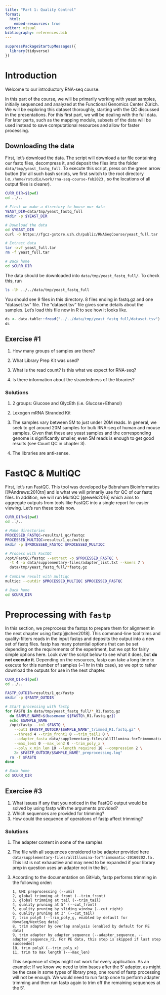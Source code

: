 ```yaml
---
title: "Part 1: Quality Control"
format:
  html:
    embed-resources: true
editor: visual
bibliography: references.bib
---
```


```r
suppressPackageStartupMessages({
  library(tidyverse)
})
```

# Introduction

Welcome to our introductory RNA-seq course.

In this part of the course, we will be primarily working with yeast samples, initially sequenced and analyzed at the Functional Genomics Center Zürich. We will be exploring this dataset thoroughly, starting with the QC discussed in the presentations. For this first part, we will be dealing with the full data. For later parts, such as the mapping module, subsets of the data will be used instead to save computational resources and allow for faster processing.

## Downloading the data

First, let's download the data. The script will download a tar file containing our fastq files, decompress it, and deposit the files into the folder `data/tmp/yeast_fastq_full`. To execute this script, press on the green arrow button (for all such bash scripts, we first switch to the root directory i.e. `/home/rstudio/work/rna-seq-course-feb2023` , so the locations of all output files is clearer).

```bash
CURR_DIR=$(pwd)
cd ../..

# First we make a directory to house our data
YEAST_DIR=data/tmp/yeast_fastq_full
mkdir -p $YEAST_DIR

# Download the data
cd $YEAST_DIR
curl -O https://fgcz-gstore.uzh.ch/public/RNASeqCourse/yeast_full.tar

# Extract data
tar -xvf yeast_full.tar
rm -f yeast_full.tar

# Back home
cd $CURR_DIR
```

The data should be downloaded into `data/tmp/yeast_fastq_full/`. To check this, run

```bash
ls -lh ../../data/tmp/yeast_fastq_full
```

You should see 9 files in this directory. 8 files ending in fastq.gz and one "dataset.tsv" file. The "dataset.tsv" file gives some details about the samples. Let's load this file now in R to see how it looks like.

```r
ds <- data.table::fread("../../data/tmp/yeast_fastq_full/dataset.tsv") %>% as_tibble()
ds
```

## Exercise #1

1.  How many groups of samples are there?

2.  What Library Prep Kit was used?

3.  What is the read count? Is this what we expect for RNA-seq?

4.  Is there information about the strandedness of the libraries?

::: {.callout-note appearance="simple" collapse="true"}
### Solutions

1.  2 groups: Glucose and GlycEth (i.e. Glucose+Ethanol)

2.  Lexogen mRNA Stranded Kit

3.  The samples vary between 5M to just under 20M reads. In general, we seek to get around 20M samples for bulk RNA-seq of human and mouse samples. Given that these are yeast samples and the corresponding genome is significantly smaller, even 5M reads is enough to get good results (see Count QC in chapter 3).

4.  The libraries are anti-sense.
:::

# FastQC & MultiQC

First, let's run FastQC. This tool was developed by Babraham Bioinformatics [@Andrews:2010tn] and is what we will primarily use for QC of our fastq files. In addition, we will run MultiQC [@ewels2016] which aims to aggregate outputs from tools like FastQC into a single report for easier viewing. Let's run these tools now.

```bash
CURR_DIR=$(pwd)
cd ../..

# Make directories
PROCESSED_FASTQC=results/1_qc/fastqc
PROCESSED_MULTIQC=results/1_qc/multiqc
mkdir -p $PROCESSED_FASTQC $PROCESSED_MULTIQC

# Process with FastQC
/opt/FastQC/fastqc --extract -o $PROCESSED_FASTQC \
  -t 4 -a data/supplementary-files/adapter_list.txt --kmers 7 \
  data/tmp/yeast_fastq_full/*fastq.gz
  
# Combine result with multiqc
multiqc --outdir $PROCESSED_MULTIQC $PROCESSED_FASTQC

# Back home
cd $CURR_DIR
```

# Preprocessing with `fastp`

In this section, we preprocess the fastqs to prepare them for alignment in the next chapter using fastp[@chen2018]. This command-line tool trims and quality-filters reads in the input fastqs and deposits the output into a new set of fastq files. fastp has many potential options that can be set depending on the requirements of the experiment, but we opt for fairly simple options here. Look over the script below to see what it does, but **do not execute it**. Depending on the resources, fastp can take a long time to execute for this number of samples (\~1 hr in this case), so we opt to rather download the outputs for use in the next chapter.

```bash
CURR_DIR=$(pwd)
cd ../..

FASTP_OUTDIR=results/1_qc/fastp
mkdir -p $FASTP_OUTDIR

# Start processing with fastp
for FASTQ in data/tmp/yeast_fastq_full/*_R1.fastq.gz
  do SAMPLE_NAME=$(basename ${FASTQ%_R1.fastq.gz})
  echo $SAMPLE_NAME
  /opt/fastp --in1 $FASTQ \
    --out1 $FASTP_OUTDIR/$SAMPLE_NAME"_trimmed_R1.fastq.gz" \
    --thread 4 --trim_front1 0 --trim_tail1 0 \
    --adapter_fasta data/supplementary-files/allIllumina-forTrimmomatic-20160202.fa \
    --max_len1 0 --max_len2 0 --trim_poly_x \
    --poly_x_min_len 10 --length_required 18 --compression 2 \
    2> $FASTP_OUTDIR/$SAMPLE_NAME"_preprocessing.log"
  rm -f $FASTQ
done

# Back home
cd $CURR_DIR
```

## Exercise #3

1.  What issues if any that you noticed in the FastQC output would be solved by using fastp with the arguments provided?
2.  Which sequences are provided for trimming?
3.  How could the sequence of operations of fastp affect trimming?

::: {.callout-note appearance="simple" collapse="true"}
### Solutions

1.  The adapter content in some of the samples

2.  The file with all sequences considered to be adapter provided here `data/supplementary-files/allIllumina-forTrimmomatic-20160202.fa` . This list is not exhaustive and may need to be expanded if your library prep in question uses an adapter not in the list.

3.  According to the documentation on GitHub, fastp performs trimming in the following order:

    ``` text
    1, UMI preprocessing (--umi)
    2, global trimming at front (--trim_front)
    3, global trimming at tail (--trim_tail)
    4, quality pruning at 5' (--cut_front)
    5, quality pruning by sliding window (--cut_right)
    6, quality pruning at 3' (--cut_tail)
    7, trim polyG (--trim_poly_g, enabled by default for NovaSeq/NextSeq data)
    8, trim adapter by overlap analysis (enabled by default for PE data)
    9, trim adapter by adapter sequence (--adapter_sequence, --adapter_sequence_r2. For PE data, this step is skipped if last step succeeded)
    10, trim polyX (--trim_poly_x)
    11, trim to max length (---max_len)
    ```

    This sequence of steps might not work for every application. As an example: If we know we need to trim bases after the 5' adapter, as might be the case in some types of library prep, one round of fastp processing will not be enough. We would need to run fastp once to perform adapter trimming and then run fastp again to trim off the remaining sequences at the 5'.
:::
